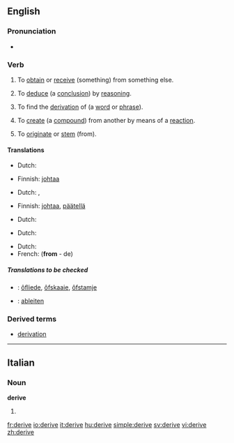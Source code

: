 ==English==

===Pronunciation===
*{{audio|en-us-derive.ogg|Audio (US)}}

===Verb===
{{en-verb|deriv|ing}}
{{rfex}}

# {{context|transitive}} To [[obtain]] or [[receive]] (something) from something else.
# {{context|transitive|logic}} To [[deduce]] (a [[conclusion]]) by [[reasoning]].
# {{context|transitive|linguistics}} To find the [[derivation]] of (a [[word]] or [[phrase]]).
# {{context|transitive|chemistry}} To [[create]] (a [[compound]]) from another by means of a [[reaction]].
# {{context|intransitive}} To [[originate]] or [[stem]] (from).

====Translations====
{{trans-top|obtain (something) from something else}}
*Dutch: {{t|nl|afleiden}}
{{trans-mid}}
*Finnish: [[johtaa]]
{{trans-bottom}}

{{trans-top|deduce (a conclusion) by reasoning}}
*Dutch: {{t|nl|afleiden}}, {{t|nl|deduceren}}
{{trans-mid}}
*Finnish: [[johtaa]], [[päätellä]]
{{trans-bottom}}

{{trans-top|find the derivation of (a word or phrase)}}
*Dutch: {{t|nl|afleiden}}
{{trans-mid}}
{{trans-bottom}}

{{trans-top|create (a compound) from another by means of a reaction}}
*Dutch: {{t|nl|afleiden}}
{{trans-mid}}
{{trans-bottom}}

{{trans-top|originate (from)}}
*Dutch: {{t|nl|ontstaan}}
*French: {{t|fr|dériver}} ('''from''' - de)
{{trans-mid}}
{{trans-bottom}}

=====Translations to be checked=====
{{checktrans}}
{{trans-top|Translations to be checked}}
*{{ttbc|Frisian}}: [[ôfliede]], [[ôfskaaie]], [[ôfstamje]]
*{{ttbc|German}}: [[ableiten]]
{{trans-bottom}}

===Derived terms===
* [[derivation]]

----

==Italian==

===Noun===
'''derive''' {{f}} {{plural}}

# {{plural of|deriva|lang=Italian}}

[[fr:derive]]
[[io:derive]]
[[it:derive]]
[[hu:derive]]
[[simple:derive]]
[[sv:derive]]
[[vi:derive]]
[[zh:derive]]